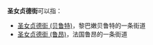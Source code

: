 '''圣女贞德街'''可以指：

*[[圣女贞德街_(贝鲁特)|圣女贞德街 (贝鲁特)]]，黎巴嫩贝鲁特的一条街道
*[[圣女贞德街_(鲁昂)|圣女贞德街 (鲁昂)]]，法国鲁昂的一条街道

{{Disambig|Cat=五字消歧义}}